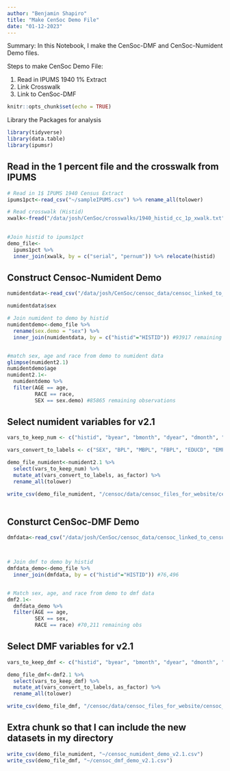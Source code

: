 ```yaml
---
author: "Benjamin Shapiro"
title: "Make CenSoc Demo File"
date: "01-12-2023"
---
```


Summary: In this Notebook, I make the CenSoc-DMF and CenSoc-Numident Demo files. 

Steps to make CenSoc Demo File:

(1) Read in IPUMS 1940 1% Extract
(2) Link Crosswalk 
(2) Link to CenSoc-DMF 


```r
knitr::opts_chunk$set(echo = TRUE)
```

Library the Packages for analysis 
```r
library(tidyverse)
library(data.table)
library(ipumsr)
```

## Read in the 1 percent file and the crosswalk from IPUMS
```r
# Read in 1$ IPUMS 1940 Census Extract
ipums1pct<-read_csv("~/sampleIPUMS.csv") %>% rename_all(tolower)

# Read crosswalk (Histid)
xwalk<-fread("/data/josh/CenSoc/crosswalks/1940_histid_cc_1p_xwalk.txt")

         
#Join histid to ipums1pct
demo_file<-
  ipums1pct %>% 
  inner_join(xwalk, by = c("serial", "pernum")) %>% relocate(histid)
```

## Construct Censoc-Numident Demo
```r
numidentdata<-read_csv("/data/josh/CenSoc/censoc_data/censoc_linked_to_census/v2.1/censoc_numident_v2.1_linked.csv")

numidentdata$sex

# Join numident to demo by histid
numidentdemo<-demo_file %>% 
  rename(sex.demo = "sex") %>% 
  inner_join(numidentdata, by = c("histid"="HISTID")) #93917 remaining observations


#match sex, age and race from demo to numident data
glimpse(numident2.1)
numidentdemo$age
numident2.1<-
  numidentdemo %>% 
  filter(AGE == age,
         RACE == race,
         SEX == sex.demo) #85865 remaining observations

```

## Select numident variables for v2.1
```r
vars_to_keep_num <- c("histid", "byear", "bmonth", "dyear", "dmonth", "death_age", "race_first", "race_first_cyear", "race_last", "bpl_string", "zip_residence", "socstate", "socstate_string", "age_first_application", "link_abe_exact_conservative", "weight", "weight_conservative","PERWT", "AGE", "SEX", "BPL", "MBPL", "FBPL", "EDUCD", "EMPSTATD", "HISPAN", "INCNONWG", "INCWAGE", "MARST", "NATIVITY", "OCC", "OCCSCORE", "OWNERSHP", "PERNUM", "RACE", "RENT", "SERIAL", "STATEFIP", "URBAN")

vars_convert_to_labels <- c("SEX", "BPL", "MBPL", "FBPL", "EDUCD", "EMPSTATD", "HISPAN", "MARST", "NATIVITY", "OCC", "OWNERSHP", "RACE", "STATEFIP", "URBAN", "INCNONWG")

demo_file_numident<-numident2.1 %>% 
  select(vars_to_keep_num) %>% 
  mutate_at(vars_convert_to_labels, as_factor) %>% 
  rename_all(tolower)

write_csv(demo_file_numident, "/censoc/data/censoc_files_for_website/censoc_numident_demo_v2.1.csv")
  
```


## Consturct CenSoc-DMF Demo
```r
dmfdata<-read_csv("/data/josh/CenSoc/censoc_data/censoc_linked_to_census/v2.1/censoc_dmf_v2.1_linked.csv")



# Join dmf to demo by histid
dmfdata_demo<-demo_file %>% 
  inner_join(dmfdata, by = c("histid"="HISTID")) #76,496


# Match sex, age, and race from demo to dmf data
dmf2.1<-
  dmfdata_demo %>% 
  filter(AGE == age,
         SEX == sex,
         RACE == race) #70,211 remaining obs

```

## Select DMF variables for v2.1
```r

vars_to_keep_dmf <- c("histid", "byear", "bmonth", "dyear", "dmonth", "death_age", "link_abe_exact_conservative", "weight", "weight_conservative","PERWT", "AGE", "SEX", "BPL", "MBPL", "FBPL", "EDUCD", "EMPSTATD", "HISPAN", "INCNONWG", "INCWAGE", "MARST", "NATIVITY", "OCC", "OCCSCORE", "OWNERSHP", "PERNUM", "RACE", "RENT", "SERIAL", "STATEFIP", "URBAN")

demo_file_dmf<-dmf2.1 %>% 
  select(vars_to_keep_dmf) %>% 
  mutate_at(vars_convert_to_labels, as_factor) %>% 
  rename_all(tolower)

write_csv(demo_file_dmf, "/censoc/data/censoc_files_for_website/censoc_dmf_demo_v2.1.csv")
```


## Extra chunk so that I can include the new datasets in my directory
```r
write_csv(demo_file_numident, "~/censoc_numident_demo_v2.1.csv")
write_csv(demo_file_dmf, "~/censoc_dmf_demo_v2.1.csv")
```




